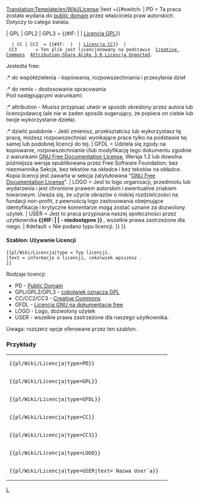 <noinclude>[[Translation:Template/en/Wiki/License]]</noinclude><noinclude>
</noinclude>
<includeonly>{{en/Ambox| type  = notice
| image ={{#switch: {{{type|}}}
   | PD                =Public domain Grey.png
   | GPL | GPL2 | GPL3
   | CC | CC2 | CC3    =Copyright red.png
   | LOGO | USER       =Copyright black.png
   | GFDL              =Heckert GNU.png
   | #default          =Content.png}}
|text ={{#switch: {{{type|}}} <!-- 

-->| PD        = Ta praca została wydana do <!--[http://en.wikipedia.org/wiki/Public_domain public domain]-->[https://www.wikipedia.org/wiki/pl:Public_domain  public domain] przez właściciela praw autorskich. Dotyczy to całego świata.<p style="font-size: 80%">{{{text|}}}</p><!-- 

-->| GPL | GPL2 | GPL3 = {{#IF: {{{text|}}} | {{{text}}} | [http://www.gnu.org/licenses/licenses.html Licencja GPL]}}
   | CC | CC2  = {{#IF: {{{text|}}} | {{{text}}} | [http://creativecommons.org/about/licenses Licencja CC]}} <!-- 

-->| CC3       = Ten plik jest licencjonowany na podstawie <!--[http://en.wikipedia.org/wiki/en:Creative_Commons Creative Commons]-->[https://www.wikipedia.org/wiki/pl:Creative_Commons  Creative Commons] <!-- 
                 -->[http://creativecommons.org/licenses/by-sa/3.0/deed.en Attribution-Share Alike 3.0 Licencja Unported].

Jesteśta free:
:* do współdzielenia - kopiowania, rozpowszechniania i przesyłania dzieł
:* do remix - dostosowanie opracowania
<br />
Pod następującymi warunkami:
:* attribution - Musisz przypisać utwór w sposób określony przez autora lub licencjodawcę (ale nie w żaden sposób sugerujący, że popiera on ciebie lub twoje wykorzystanie dzieła).
:* dzielić podobnie - Jeśli zmienisz, przekształcisz lub wykorzystasz tę pracę, możesz rozpowszechniać <!--
                 -->wynikające prace tylko na podstawie tej samej lub podobnej licencji do tej.<!--

-->| GFDL      = Udziela się zgody na kopiowanie, rozpowszechnianie i/lub modyfikację tego dokumentu zgodnie z warunkami <!--
                 --><!--[http://en.wikipedia.org/wiki/GNU_Free_Documentation_License GNU Free Documentation License]-->[https://www.wikipedia.org/wiki/pl:GNU_Free_Documentation_License  GNU Free Documentation License], <!--
                 -->Wersja 1.2 lub dowolna późniejsza wersja opublikowana przez Free Software Foundation; bez niezmiennika <!--
                 -->Sekcje, bez tekstów na okładce i bez tekstów na okładce. Kopia licencji jest zawarta w <!--
                 -->sekcja zatytułowana "[http://commons.wikimedia.org/wiki/Commons:GNU_Free_Documentation_License <!--
                 -->GNU Free Documentation License]". <!--

-->| LOGO      = Jest to logo organizacji, przedmiotu lub wydarzenia i jest chronione prawem autorskim i ewentualnie znakiem towarowym. <!--
                 -->Uważa się, że użycie obrazów o niskiej rozdzielczości na fundacji non-profit, z pewnością logo <!--
                 -->zastosowania obejmujące identyfikację i krytyczne komentarze mogą zostać uznane za dozwolony użytek.<!--

-->| USER      = Jest to praca przypisana naszej społeczności przez użytkownika <strong>{{#IF: {{{text|}}} | {{{text}}}| - niedostępne }}<!--
                 --></strong>, wszelkie prawa zastrzeżone dla niego.<!--

-->| #default  = Nie podano typu licencji.
}} }}</includeonly><noinclude>             

====Szablon: Używanie Licencji====
<pre>
{{pl/Wiki/Licencja|type = Typ licencji.
|text = informacje o licencji, cokolwiek wpiszesz .
}}
</pre>
Rodzaje licencji:
* PD            - [https://www.wikipedia.org/wiki/pl:Public_domain  Public Domain]
* GPL/GPL2/GPL3 - [http://www.gnu.org/licenses/licenses.html cokolwiek oznacza GPL]
* CC/CC2/CC3    - [https://www.wikipedia.org/wiki/pl:Creative_Commons  Creative Commons]
* GFDL          - [https://www.wikipedia.org/wiki/pl:GNU_Free_Documentation_License  Licencja GNU na dokumentację free]
* LOGO          - Logo, dozwolony użytek
* USER          - wszelkie prawa zastrzeżone dla naszego użytkownika.
Uwaga: rozszerz opcje oferowane przez ten szablon.

=== Przykłady ===
{|
|<pre>{{pl/Wiki/Licencja|type=PD}}</pre>
|{{pl/Wiki/Licencja|type=PD}}
|-
|<pre>{{pl/Wiki/Licencja|type=GPL}}</pre>
|{{pl/Wiki/Licencja|type=GPL}}
|-
|<pre>{{pl/Wiki/Licencja|type=GFDL}}</pre>
|{{pl/Wiki/Licencja|type=GFDL}}
|-
|<pre>{{pl/Wiki/Licencja|type=CC}}</pre>
|{{pl/Wiki/Licencja|type=CC}}
|-
|<pre>{{pl/Wiki/Licencja|type=CC3}}</pre>
|{{pl/Wiki/Licencja|type=CC3}}
|-
|<pre>{{pl/Wiki/Licencja|type=LOGO}}</pre>
|{{pl/Wiki/Licencja|type=LOGO}}
|-
|<pre>{{pl/Wiki/Licencja|type=USER|text= Nazwa User`a}}</pre>
|{{pl/Wiki/Licencja|type=USER|text= Nazwa User`a}}
|}

<!--[[Category:Templates|L]][[Category:Message boxes|L]]-->[[Category:pl/Community/InfoBox|L]]
</noinclude>